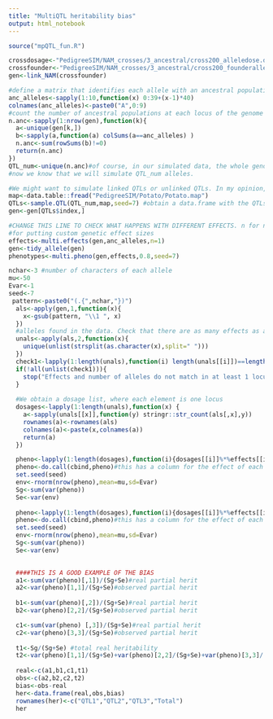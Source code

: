 ---
title: "MultiQTL heritability bias"
output: html_notebook
---

```{r}
source("mpQTL_fun.R")

crossdosage<-"PedigreeSIM/NAM_crosses/3_ancestral/cross200_alleledose.dat"
crossfounder<-"PedigreeSIM/NAM_crosses/3_ancestral/cross200_founderalleles.dat"
gen<-link_NAM(crossfounder)

#define a matrix that identifies each allele with an ancestral population
anc_alleles<-sapply(1:10,function(x) 0:39+(x-1)*40)
colnames(anc_alleles)<-paste0("A",0:9)
#count the number of ancestral populations at each locus of the genome
n.anc<-sapply(1:nrow(gen),function(k){
  a<-unique(gen[k,])
  b<-sapply(a,function(a) colSums(a==anc_alleles) )
  n.anc<-sum(rowSums(b)!=0)
  return(n.anc)
})
QTL_num<-unique(n.anc)#of course, in our simulated data, the whole genome has the same number of ancestral populations.
#now we know that we will simulate QTL_num alleles.

#We might want to simulate linked QTLs or unlinked QTLs. In my opinion, for this thesis, unlinked QTLs would be more informative. Although it is interesting, it is out of the scope of this thesis to compare linked and unlinked QTLs, as well as the rest of comparisons.
map<-data.table::fread("PedigreeSIM/Potato/Potato.map")
QTLs<-sample.QTL(QTL_num,map,seed=7) #obtain a data.frame with the QTLs to simulate
gen<-gen[QTLs$index,]

#CHANGE THIS LINE TO CHECK WHAT HAPPENS WITH DIFFERENT EFFECTS. n for number of alleles, size=vector
#for putting custom genetic effect sizes
effects<-multi.effects(gen,anc_alleles,n=1)
gen<-tidy_allele(gen)
phenotypes<-multi.pheno(gen,effects,0.8,seed=7)

nchar<-3 #number of characters of each allele
mu<-50
Evar<-1
seed<-7
 pattern<-paste0("(.{",nchar,"})")
  als<-apply(gen,1,function(x){
    x<-gsub(pattern, "\\1 ", x)
  })
  #alleles found in the data. Check that there are as many effects as alleles
  unals<-apply(als,2,function(x){
    unique(unlist(strsplit(as.character(x),split=" ")))
  })
  check1<-lapply(1:length(unals),function(i) length(unals[[i]])==length(effects[[i]]))
  if(!all(unlist(check1))){
    stop("Effects and number of alleles do not match in at least 1 locus")
  }
  
  #We obtain a dosage list, where each element is one locus
  dosages<-lapply(1:length(unals),function(x) {
    a<-sapply(unals[[x]],function(y) stringr::str_count(als[,x],y))
    rownames(a)<-rownames(als)
    colnames(a)<-paste(x,colnames(a))
    return(a)
  })

  pheno<-lapply(1:length(dosages),function(i){dosages[[i]]%*%effects[[i]]})
  pheno<-do.call(cbind,pheno)#this has a column for the effect of each locus
  set.seed(seed)
  env<-rnorm(nrow(pheno),mean=mu,sd=Evar)
  Sg<-sum(var(pheno))
  Se<-var(env)
  
  pheno<-lapply(1:length(dosages),function(i){dosages[[i]]%*%effects[[i]]})
  pheno<-do.call(cbind,pheno)#this has a column for the effect of each locus
  set.seed(seed)
  env<-rnorm(nrow(pheno),mean=mu,sd=Evar)
  Sg<-sum(var(pheno))
  Se<-var(env)

  
  ####THIS IS A GOOD EXAMPLE OF THE BIAS
  a1<-sum(var(pheno)[,1])/(Sg+Se)#real partial herit
  a2<-var(pheno)[1,1]/(Sg+Se)#observed partial herit
  
  b1<-sum(var(pheno)[,2])/(Sg+Se)#real partial herit
  b2<-var(pheno)[2,2]/(Sg+Se)#observed partial herit

  c1<-sum(var(pheno) [,3])/(Sg+Se)#real partial herit
  c2<-var(pheno)[3,3]/(Sg+Se)#observed partial herit
  
  t1<-Sg/(Sg+Se) #total real heritability
  t2<-var(pheno)[1,1]/(Sg+Se)+var(pheno)[2,2]/(Sg+Se)+var(pheno)[3,3]/(Sg+Se)#observed total heritability
  
  real<-c(a1,b1,c1,t1)
  obs<-c(a2,b2,c2,t2)
  bias<-obs-real
  her<-data.frame(real,obs,bias)
  rownames(her)<-c("QTL1","QTL2","QTL3","Total")
  her

```


